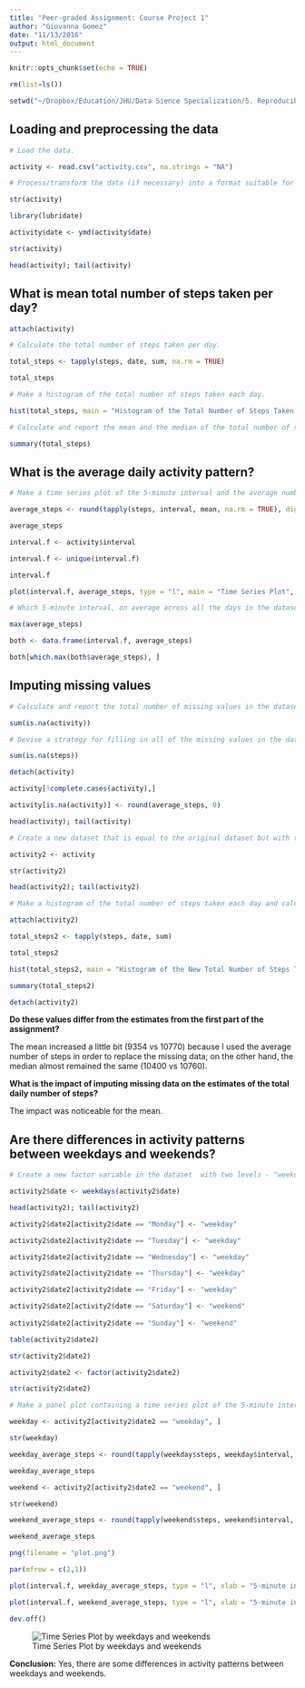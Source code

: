 ```yaml
---
title: "Peer-graded Assignment: Course Project 1"
author: "Giovanna Gomez"
date: "11/13/2016"
output: html_document
---
```


```r
knitr::opts_chunk$set(echo = TRUE)

rm(list=ls())

setwd("~/Dropbox/Education/JHU/Data Sience Specialization/5. Reproducible Research/wd_for_rr")
```

## Loading and preprocessing the data

```r
# Load the data.

activity <- read.csv("activity.csv", na.strings = "NA")

# Process/transform the data (if necessary) into a format suitable for your analysis.

str(activity)

library(lubridate)

activity$date <- ymd(activity$date)

str(activity)

head(activity); tail(activity)
```

## What is mean total number of steps taken per day?

```r
attach(activity)

# Calculate the total number of steps taken per day.

total_steps <- tapply(steps, date, sum, na.rm = TRUE)

total_steps

# Make a histogram of the total number of steps taken each day.

hist(total_steps, main = "Histogram of the Total Number of Steps Taken each Day", xlab = "Total number of steps taken each day")

# Calculate and report the mean and the median of the total number of steps taken per day.

summary(total_steps)
```

## What is the average daily activity pattern?

```r
# Make a time series plot of the 5-minute interval and the average number of steps taken.

average_steps <- round(tapply(steps, interval, mean, na.rm = TRUE), digits = 2)

average_steps

interval.f <- activity$interval

interval.f <- unique(interval.f)

interval.f

plot(interval.f, average_steps, type = "l", main = "Time Series Plot", xlab = "5-minute interval", ylab = "Average number of steps")

# Which 5-minute interval, on average across all the days in the dataset, contains the maximum number of steps?

max(average_steps)

both <- data.frame(interval.f, average_steps)

both[which.max(both$average_steps), ]
```

## Imputing missing values

```r
# Calculate and report the total number of missing values in the dataset.

sum(is.na(activity))

# Devise a strategy for filling in all of the missing values in the dataset.

sum(is.na(steps))

detach(activity)

activity[!complete.cases(activity),]

activity[is.na(activity)] <- round(average_steps, 0)

head(activity); tail(activity)

# Create a new dataset that is equal to the original dataset but with the missing data filled in.

activity2 <- activity

str(activity2)

head(activity2); tail(activity2)

# Make a histogram of the total number of steps taken each day and calculate and report the mean and median total number of steps taken per day.

attach(activity2)

total_steps2 <- tapply(steps, date, sum)

total_steps2

hist(total_steps2, main = "Histogram of the New Total Number of Steps Taken each Day", xlab = "New Total number of steps taken each day")

summary(total_steps2)

detach(activity2)
```

**Do these values differ from the estimates from the first part of the assignment?**

The mean increased a little bit (9354 vs 10770) because I used the average number of steps in order to replace the missing data; on the other hand, the median almost remained the same (10400 vs 10760).

**What is the impact of imputing missing data on the estimates of the total daily number of steps?**

The impact was noticeable for the mean.

## Are there differences in activity patterns between weekdays and weekends?

```r
# Create a new factor variable in the dataset  with two levels - "weekday" and "weekend" indicating whether a given date is a weekday or weekend day.

activity2$date <- weekdays(activity2$date)

head(activity2); tail(activity2)

activity2$date2[activity2$date == "Monday"] <- "weekday"

activity2$date2[activity2$date == "Tuesday"] <- "weekday"

activity2$date2[activity2$date == "Wednesday"] <- "weekday"

activity2$date2[activity2$date == "Thursday"] <- "weekday"

activity2$date2[activity2$date == "Friday"] <- "weekday"

activity2$date2[activity2$date == "Saturday"] <- "weekend"
    
activity2$date2[activity2$date == "Sunday"] <- "weekend"

table(activity2$date2)

str(activity2$date2)

activity2$date2 <- factor(activity2$date2)

str(activity2$date2)

# Make a panel plot containing a time series plot of the 5-minute interval and the average number of steps taken, averaged across all weekday or weekend days.

weekday <- activity2[activity2$date2 == "weekday", ]

str(weekday)

weekday_average_steps <- round(tapply(weekday$steps, weekday$interval, mean), digits = 2)

weekday_average_steps

weekend <- activity2[activity2$date2 == "weekend", ]

str(weekend)

weekend_average_steps <- round(tapply(weekend$steps, weekend$interval, mean), digits = 2)

weekend_average_steps

png(filename = "plot.png")

par(mfrow = c(2,1))

plot(interval.f, weekday_average_steps, type = "l", xlab = "5-minute interval", ylab = "Average number of steps", main = "weekdays")

plot(interval.f, weekend_average_steps, type = "l", xlab = "5-minute interval", ylab = "Average number of steps", main = "weekends")

dev.off()
```

![Time Series Plot by weekdays and weekends](/Users/Henry/Dropbox/Education/JHU/Data Sience Specialization/5. Reproducible Research/wd_for_rr/plot.png)

**Conclusion:** Yes, there are some differences in activity patterns between weekdays and weekends.